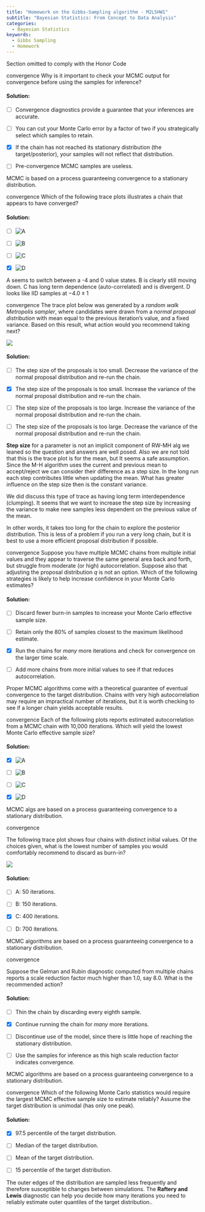 ```yaml
---
title: "Homework on the Gibbs-Sampling algorithm - M2L5HW1"
subtitle: "Bayesian Statistics: From Concept to Data Analysis"
categories:
  - Bayesian Statistics
keywords:
  - Gibbs Sampling
  - Homework
---
```


::::: {.content-visible unless-profile="HC"}

::: {.callout-caution}
Section omitted to comply with the Honor Code
:::

:::::

::::: {.content-hidden unless-profile="HC"} 

::: {#exr-mcmc-diags-1}
[convergence]{.column-margin} Why is it important to check your MCMC output for convergence before using the samples for inference?
:::

::: {.solution .callout-tip collapse="true"}
#### Solution:

-   [ ] Convergence diagnostics provide a guarantee that your inferences are accurate.

-   [ ] You can cut your Monte Carlo error by a factor of two if you strategically select which samples to retain.

-   [x] If the chain has not reached its stationary distribution (the target/posterior), your samples will not reflect that distribution.

-   [ ] Pre-convergence MCMC samples are useless.

MCMC is based on a process guaranteeing convergence to a stationary distribution.
:::

::: {#exr-mcmc-diags-2}
[convergence]{.column-margin} Which of the following trace plots illustrates a chain that appears to have converged?
:::

::: {.solution .callout-tip collapse="true"}
#### Solution:

-   [ ] ![A](images/fsXpCO1zEeamrg55b1GZdg_af7983ee40b7834b263adbeb9e03969c_q6ex2_d.svg)

-   [ ] ![B](images/5x3Klu1zEea3FhL-vFoJEg_8258104852b5e263cf701ae182e9c701_q6ex2_c.svg)

-   [ ] ![C](images/UOQw-e10Eea3FhL-vFoJEg_54aa377026f409bcc78dca966a1e4f3e_q6ex2_b.svg)

-   [x] ![D](images/ob5IAu10EeasqQ6lVKppVA_e028a0e3d9dc5dea4bb30fc5c08adc36_q6ex2_a.svg)

A seems to switch between a -4 and 0 value states. B is clearly still moving down. C has long term dependence (auto-correlated) and is divergent. D looks like IID samples at $-4.0 \pm 1$
:::

::: {#exr-mcmc-diags-3}
[convergence]{.column-margin} The trace plot below was generated by a *random walk Metropolis sampler*, where candidates were drawn from a *normal proposal distribution* with mean equal to the previous iteration's value, and a fixed variance. Based on this result, what action would you recommend taking next?

![](images/2NUiXO1yEeabewo8vBbPEg_225bc0bcedc2b0ef553c761bf86750e4_q6ex3.svg)
:::

::: {.solution .callout-tip collapse="true"}
#### Solution:

-   [ ] The step size of the proposals is too small. Decrease the variance of the normal proposal distribution and re-run the chain.

-   [x] The step size of the proposals is too small. Increase the variance of the normal proposal distribution and re-run the chain.

-   [ ] The step size of the proposals is too large. Increase the variance of the normal proposal distribution and re-run the chain.

-   [ ] The step size of the proposals is too large. Decrease the variance of the normal proposal distribution and re-run the chain.

**Step size** for a parameter is not an implicit component of RW-MH alg we leaned so the question and answers are well posed. Also we are not told that this is the trace plot is for the mean, but It seems a safe assumption. Since the M-H algorithm uses the current and previous mean to accept/reject we can consider their difference as a step size. In the long run each step contributes little when updating the mean. What has greater influence on the step size then is the constant variance.

We did discuss this type of trace as having long term interdependence (clumping). It seems that we want to increase the step size by increasing the variance to make new samples less dependent on the previous value of the mean.

In other words, it takes too long for the chain to explore the posterior distribution. This is less of a problem if you run a very long chain, but it is best to use a more efficient proposal distribution if possible.
:::

::: {#exr-mcmc-diags-4}
[convergence]{.column-margin} Suppose you have multiple MCMC chains from multiple initial values and they appear to traverse the same general area back and forth, but struggle from moderate (or high) autocorrelation. Suppose also that adjusting the proposal distribution *q* is not an option. Which of the following strategies is likely to help increase confidence in your Monte Carlo estimates?
:::

::: {.solution .callout-tip collapse="true"}
#### Solution:

-   [ ] Discard fewer burn-in samples to increase your Monte Carlo effective sample size.

-   [ ] Retain only the 80% of samples closest to the maximum likelihood estimate.

-   [x] Run the chains for *many* more iterations and check for convergence on the larger time scale.

-   [ ] Add more chains from more initial values to see if that reduces autocorrelation.

Proper MCMC algorithms come with a theoretical guarantee of eventual convergence to the target distribution. Chains with very high autocorrelation may require an impractical number of iterations, but it is worth checking to see if a longer chain yields acceptable results.
:::

::: {#exr-mcmc-diags-5}
[convergence]{.column-margin} Each of the following plots reports estimated autocorrelation from a MCMC chain with 10,000 iterations. Which will yield the lowest Monte Carlo effective sample size?
:::

::: {.solution .callout-tip collapse="true"}
#### Solution:

-   [x] ![A](images/vgpreO1xEeabewo8vBbPEg_53783d541c0326c2a8c1b7e5f1628815_q6ex5a.svg)

-   [ ] ![B](images/McJxne1yEeaBagoSuw-pNA_7f5ac98956ddad360aff2da548170aa3_q6ex5b.svg)

-   [ ] ![C](images/SgJ7mO1yEea3FhL-vFoJEg_4390aa91c63e948cce220333d818ffca_q6ex5c.svg)

-   [x] ![D](images/gD83eu1yEeabewo8vBbPEg_5c63af755e5a93c0260733ac8aac43b8_q6ex5d.svg)

MCMC algs are based on a process guaranteeing convergence to a stationary distribution.
:::

::: {#exr-mcmc-diags-6}
[convergence]{.column-margin}

The following trace plot shows four chains with distinct initial values. Of the choices given, what is the lowest number of samples you would comfortably recommend to discard as burn-in?

![](images/Yjv5L-12Eeamrg55b1GZdg_a3fd40f0f37971fbcb1262480d165256_q6ex6.svg)
:::

::: {.solution .callout-tip collapse="true"}
#### Solution:

-   [ ] A: 50 iterations.

-   [ ] B: 150 iterations.

-   [x] C: 400 iterations.

-   [ ] D: 700 iterations.

MCMC algorithms are based on a process guaranteeing convergence to a stationary distribution.
:::

::: {#exr-mcmc-diags-7}
[convergence]{.column-margin}

Suppose the Gelman and Rubin diagnostic computed from multiple chains reports a scale reduction factor much higher than 1.0, say 8.0. What is the recommended action?
:::

::: {.solution .callout-tip collapse="true"}
#### Solution:

-   [ ] Thin the chain by discarding every eighth sample.

-   [x] Continue running the chain for *many* more iterations.

-   [ ] Discontinue use of the model, since there is little hope of reaching the stationary distribution.

-   [ ] Use the samples for inference as this high scale reduction factor indicates convergence.

MCMC algorithms are based on a process guaranteeing convergence to a stationary distribution.
:::

::: {#exr-mcmc-diags-8}
[convergence]{.column-margin} Which of the following Monte Carlo statistics would require the largest MCMC effective sample size to estimate reliably? Assume the target distribution is unimodal (has only one peak).
:::

::: {.solution .callout-tip collapse="true"}
#### Solution:

-   [x] 97.5 percentile of the target distribution.

-   [ ] Median of the target distribution.

-   [ ] Mean of the target distribution.

-   [ ] 15 percentile of the target distribution.

The outer edges of the distribution are sampled less frequently and therefore susceptible to changes between simulations. The **Raftery and Lewis** diagnostic can help you decide how many iterations you need to reliably estimate outer quantiles of the target distribution..
:::

:::::